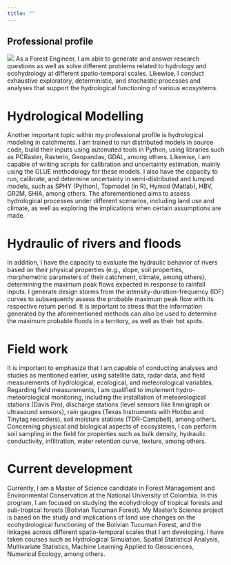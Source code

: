 ```yaml
---
title: ""
---
```


::: around-profile
::: text_param
::: contenedor
# Professional profile
:::
:::
:::

::: around-profile
::: text_param
::: contenedor
![](me2.png) As a Forest Engineer, I am able to generate and answer research questions as well as solve different problems related to hydrology and ecohydrology at different spatio-temporal scales. Likewise, I conduct exhaustive exploratory, deterministic, and stochastic processes and analyses that support the hydrological functioning of various ecosystems.

# Hydrological Modelling

Another important topic within my professional profile is hydrological modeling in catchments. I am trained to run distributed models in source code, build their inputs using automated tools in Python, using libraries such as PCRaster, Rasterio, Geopandas, GDAL, among others. Likewise, I am capable of writing scripts for calibration and uncertainty estimation, mainly using the GLUE methodology for these models. I also have the capacity to run, calibrate, and determine uncertainty in semi-distributed and lumped models, such as SPHY (Python), Topmodel (in R), Hymod (Matlab), HBV, GR2M, SHIA, among others. The aforementioned aims to assess hydrological processes under different scenarios, including land use and climate, as well as exploring the implications when certain assumptions are made.

# Hydraulic of rivers and floods

In addition, I have the capacity to evaluate the hydraulic behavior of rivers based on their physical properties (e.g., slope, soil properties, morphometric parameters of their catchment, climate, among others), determining the maximum peak flows expected in response to rainfall inputs. I generate design storms from the intensity-duration-frequency (IDF) curves to subsequently assess the probable maximum peak flow with its respective return period. It is important to stress that the information generated by the aforementioned methods can also be used to determine the maximum probable floods in a territory, as well as their hot spots.

# Field work

It is important to emphasize that I am capable of conducting analyses and studies as mentioned earlier, using satellite data, radar data, and field measurements of hydrological, ecological, and meteorological variables. Regarding field measurements, I am qualified to implement hydro-meteorological monitoring, including the installation of meteorological stations (Davis Pro), discharge stations (level sensors like limnigraph or ultrasound sensors), rain gauges (Texas Instruments with Hobbo and Tinytag recorders), soil moisture stations (TDR-Campbell), among others. Concerning physical and biological aspects of ecosystems, I can perform soil sampling in the field for properties such as bulk density, hydraulic conductivity, infiltration, water retention curve, texture, among others.

# Current development

Currently, I am a Master of Science candidate in Forest Management and Environmental Conservation at the National University of Colombia. In this program, I am focused on studying the ecohydrology of tropical forests and sub-tropical forests (Bolivian Tucuman Forest). My Master's Science project is based on the study and implications of land use changes on the ecohydrological functioning of the Bolivian Tucuman Forest, and the linkages across different spatio-temporal scales that I am developing. I have taken courses such as Hydrological Simulation, Spatial Statistical Analysis, Multivariate Statistics, Machine Learning Applied to Geosciences, Numerical Ecology, among others.
:::
:::
:::
